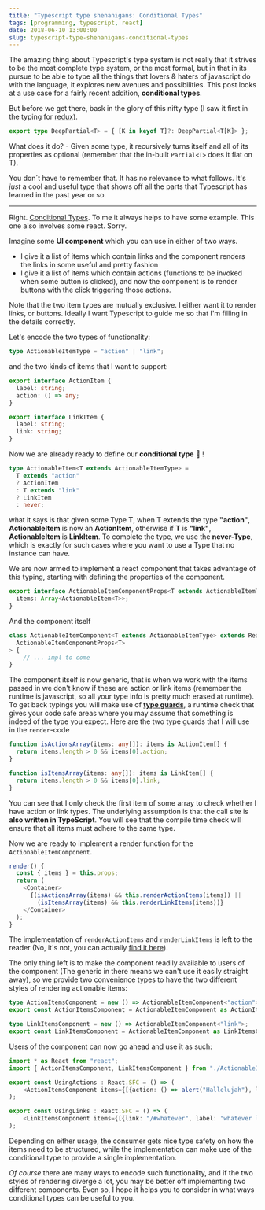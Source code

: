 ```yaml
---
title: "Typescript type shenanigans: Conditional Types"
tags: [programming, typescript, react]
date: 2018-06-10 13:00:00
slug: typescript-type-shenanigans-conditional-types
---
```


The amazing thing about Typescript's type system is not really that it strives to be the most complete type system, or the most formal, but in that in its pursue to be able to type all the things that lovers & haters of javascript do with the language, it explores new avenues and possibilities. This post looks at a use case for a fairly recent addition, **conditional types**.

But before we get there, bask in the glory of this nifty type (I saw it first in the typing for [redux][1]).

```typescript
export type DeepPartial<T> = { [K in keyof T]?: DeepPartial<T[K]> };
```

What does it do? - Given some type, it recursively turns itself and all of its properties as optional (remember that the in-built `Partial<T>` does it flat on T).

You don´t have to remember that. It has no relevance to what follows. It's _just_ a cool and useful type that shows off all the parts that Typescript has learned in the past year or so.

<hr/>

Right. [Conditional Types][2]. To me it always helps to have some example. This one also involves some react. Sorry. 

Imagine some **UI component** which you can use in either of two ways.

* I give it a list of items which contain links and the component renders the links in some useful and pretty fashion
* I give it a list of items which contain actions (functions to be invoked when some button is clicked), and now the component is to render buttons with the click triggering those actions.

Note that the two item types are mutually exclusive. I either want it to render links, or buttons. Ideally I want Typescript to guide me so that I'm filling in the details correctly.

Let's encode the two types of functionality:

```typescript
type ActionableItemType = "action" | "link";
```

and the two kinds of items that I want to support:

```typescript
export interface ActionItem {
  label: string;
  action: () => any;
}

export interface LinkItem {
  label: string;
  link: string;
}
```
Now we are already ready to define our **conditional type** 🎉 !

```typescript
type ActionableItem<T extends ActionableItemType> = 
  T extends "action" 
  ? ActionItem
  : T extends "link" 
  ? LinkItem 
  : never;
```
what it says is that given some Type **T**, when T extends the type **"action"**, **ActionableItem** is now an **ActionItem**, otherwise if **T** is **"link"**, **ActionableItem** is **LinkItem**. To complete the type, we use the **never-Type**, which is exactly for such cases where you want to use a Type that no instance can have.

We are now armed to implement a react component that takes advantage of this typing, starting with defining the properties of the component.

```typescript
export interface ActionableItemComponentProps<T extends ActionableItemType> {
  items: Array<ActionableItem<T>>;
}
```

And the component itself

```typescript
class ActionableItemComponent<T extends ActionableItemType> extends React.Component<
  ActionableItemComponentProps<T>
> {
    // ... impl to come
}
```

The component itself is now generic, that is when we work with the items passed in we don't know if these are action or link items (remember the runtime is javascript, so all your type info is pretty much erased at runtime). To get back typings you will make use of **[type guards][4]**, a runtime check that gives your code safe areas where you may assume that something is indeed of the type you expect. Here are the two type guards that I will use in the `render`-code

```typescript
function isActionsArray(items: any[]): items is ActionItem[] {
  return items.length > 0 && items[0].action;
}

function isItemsArray(items: any[]): items is LinkItem[] {
  return items.length > 0 && items[0].link;
}

```

You can see that I only check the first item of some array to check whether I have action or link types. The underlying assumption is that the call site is **also written in TypeScript**. You will see that the compile time check will ensure that all items must adhere to the same type.

Now we are ready to implement a render function for the `ActionableItemComponent`.

```typescript
render() {
  const { items } = this.props;
  return (
    <Container>
      {(isActionsArray(items) && this.renderActionItems(items)) ||
        (isItemsArray(items) && this.renderLinkItems(items))}
    </Container>
  );
}
```

The implementation of `renderActionItems` and `renderLinkItems` is left to the reader (No, it's not, you can actually [find it here][3]).

The only thing left is to make the component readily available to users of the component (The generic in there means we can't use it easily straight away), so we provide two convenience types to have the two different styles of rendering actionable items:

```typescript
type ActionItemsComponent = new () => ActionableItemComponent<"action">;
export const ActionItemsComponent = ActionableItemComponent as ActionItemsComponent;

type LinkItemsComponent = new () => ActionableItemComponent<"link">;
export const LinkItemsComponent = ActionableItemComponent as LinkItemsComponent;
```

Users of the component can now go ahead and use it as such:

```typescript
import * as React from "react";
import { ActionItemsComponent, LinkItemsComponent } from "./ActionableItems";

export const UsingActions : React.SFC = () => (
    <ActionItemsComponent items={[{action: () => alert("Hallelujah"), label: "alerted" }]} />
);

export const UsingLinks : React.SFC = () => (
    <LinkItemsComponent items={[{link: "/#whatever", label: "whatever link" }]} />
);
```

Depending on either usage, the consumer gets nice type safety on how the items need to be structured, while the implementation can make use of the conditional type to provide a single implementation. 

_Of course_ there are many ways to encode such functionality, and if the two styles of rendering diverge a lot, you may be better off implementing two different components. Even so, I hope it helps you to consider in what ways conditional types can be useful to you.

[1]: https://github.com/reduxjs/redux/blob/619507a0fa46e6b90c5fca26eaf409c38a078faf/index.d.ts#L208
[2]: http://www.typescriptlang.org/docs/handbook/release-notes/typescript-2-8.html
[3]: https://github.com/flq/ts-react-playground/blob/ac41d388a3746f66f63dd215d65801cac9ceaaaf/src/examples/ActionableItems.tsx#L37
[4]: http://www.typescriptlang.org/docs/handbook/advanced-types.html